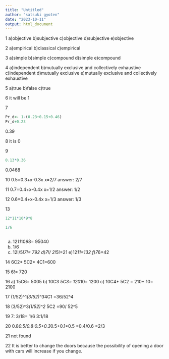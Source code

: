```yaml
---
title: "Untitled"
author: "satsuki gyoten"
date: "2023-10-11"
output: html_document
---
```


1
a)objective
b)subjective
c)objective
d)subjective
e)objective

2
a)empirical
b)classical
c)empirical

3
a)simple
b)simple
c)compound
d)simple
e)compound

4
a)independent
b)mutually exclusive and collectively exhaustive
c)independent
d)mutually exclusive
e)mutually exclusive and collectively exhaustive

5
a)true
b)false
c)true

6
it will be 1

7
```r
Pr_d<- 1-(0.23+0.15+0.46)
Pr_d+0.23
```
 0.39

8
it is 0

9
```r
0.13*0.36
```
0.0468

10
0.5=0.3+x-0.3x
x=2/7
answer: 2/7

11
0.7=0.4+x-0.4x
x=1/2
answer: 1/2

12
0.6=0.4+x-0.4x
x=1/3
answer: 1/3

13
```r

12*11*10*9*8

1/6



```
a) 12*11*10*9*8= 95040
b) 1/6
c) 12!/5!*7!= 792
d)7!/ 2!*5!=21
e)12*11=132
f)7*6=42

14
6C2* 5C2* 4C1=600

15
6!= 720

16
a) 15C6= 5005
b) 10C3 *5C3= 120*10= 1200
c) 10C4* 5C2 = 210* 10= 2100

17
(1/52)^1*(3/52)^3*4C1
=36/52^4

18
(3/52)^3*(1/52)^2* 5C2
=90/ 52^5

19
7: 3/18= 1/6
3:1/18

20
0.8*0.5/0.8:0.5+0.3*0.5+0.1*0.5
=0.4/0.6
=2/3

21
not found

22
It is better to change the doors because the possibility of opening a door with cars will increase if you change.
